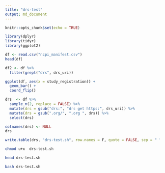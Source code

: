 ```yaml
---
title: "drs-test"
output: md_document
---
```


```r
knitr::opts_chunk$set(echo = TRUE)
```

```r
library(dplyr)
library(tidyr)
library(ggplot2)

df <- read.csv("ncpi_manifest.csv") 
head(df)

df2 <- df %>%
  filter(grepl("drs", drs_uri))

ggplot(df, aes(x = study_registration)) +
  geom_bar() +
  coord_flip()

drs  <- df %>%
  sample_n(2, replace = FALSE) %>%
  mutate(drs = gsub("drs:", "drs get https:", drs_uri)) %>%
  mutate(drs = gsub(".org/", ".org ", drs)) %>%
  select(drs)

colnames(drs) <- NULL
drs

write.table(drs, "drs-test.sh", row.names = F, quote = FALSE, sep = " ")

```


```bash


chmod u+x  drs-test.sh

head drs-test.sh

bash drs-test.sh
```
